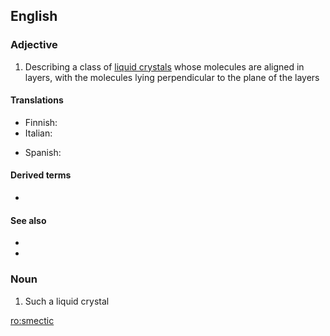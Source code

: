==English==

===Adjective===
{{en-adj|-}}

# {{label|en|chemistry|physics}} Describing a class of [[liquid crystal]]s whose molecules are aligned in layers, with the molecules lying perpendicular to the plane of the layers

====Translations====
{{trans-top|if a class of liquid crystals whose molecules are aligned in layers}}
* Finnish: {{t|fi|smektinen}}
* Italian: {{t|it|smectico}}
{{trans-mid}}
* Spanish: {{t|es|esmético|m}}
{{trans-bottom}}

====Derived terms====
* {{l|en|smectic phase}}

====See also====
* {{l|en|cholesteric}}
* {{l|en|nematic}}

===Noun===
{{en-noun}}

# Such a liquid crystal

[[ro:smectic]]